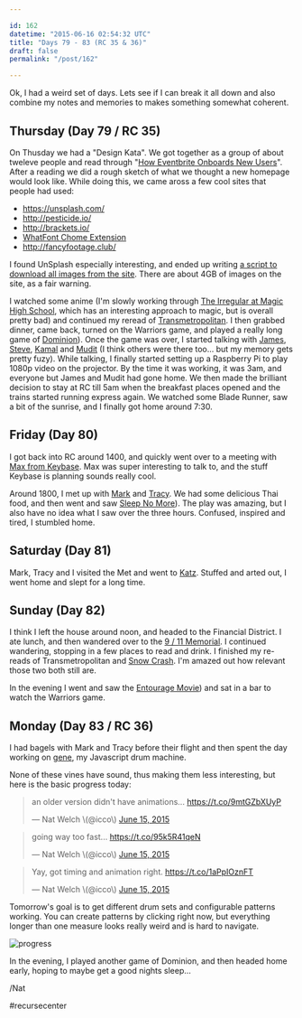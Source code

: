 ```yaml
---

id: 162
datetime: "2015-06-16 02:54:32 UTC"
title: "Days 79 - 83 (RC 35 & 36)"
draft: false
permalink: "/post/162"

---
```


Ok, I had a weird set of days. Lets see if I can break it all down and also combine my notes and memories to makes something somewhat coherent.

## Thursday \(Day 79 / RC 35\)

On Thusday we had a "Design Kata". We got together as a group of about tweleve people and read through "[How Eventbrite Onboards New Users](https://www.useronboard.com/how-eventbrite-onboards-new-users/)". After a reading we did a rough sketch of what we thought a new homepage would look like. While doing this, we came aross a few cool sites that people had used:

* https://unsplash.com/
* http://pesticide.io/
* http://brackets.io/
* [WhatFont Chome Extension](https://chrome.google.com/webstore/detail/whatfont/jabopobgcpjmedljpbcaablpmlmfcogm)
* http://fancyfootage.club/

I found UnSplash especially interesting, and ended up writing [a script to download all images from the site](https://gist.github.com/icco/d33ac8f4f06fca7a9552). There are about 4GB of images on the site, as a fair warning.

I  watched some anime \(I'm slowly working through [The Irregular at Magic High School](https://en.wikipedia.org/wiki/The_Irregular_at_Magic_High_School), which has an interesting approach to magic, but is overall pretty bad\) and continued my reread of [Transmetropolitan](https://en.wikipedia.org/wiki/Transmetropolitan). I then grabbed dinner, came back, turned on the Warriors game, and played a really long game of [Dominion](https://en.wikipedia.org/wiki/Dominion_%28card_game)\). Once the game was over, I started talking with [James](https://twitter.com/_jak), [Steve](https://twitter.com/ifosteve), [Kamal](https://twitter.com/kamalmarhubi) and [Mudit](https://twitter.com/muditameta) \(I think others were there too... but my memory gets pretty fuzy\). While talking, I finally started setting up a Raspberry Pi to play 1080p video on the projector. By the time it was working, it was 3am, and everyone but James and Mudit had gone home. We then made the brilliant decision to stay at RC till 5am when the breakfast places opened and the trains started running express again. We watched some Blade Runner, saw a bit of the sunrise, and I finally got home around 7:30.

## Friday \(Day 80\)

I got back into RC around 1400, and quickly went over to a meeting with [Max from Keybase](https://twitter.com/maxtaco). Max was super interesting to talk to, and the stuff Keybase is planning sounds really cool.

Around 1800, I met up with [Mark](http://markgius.com/) and [Tracy](https://www.linkedin.com/pub/tracy-gius/11/b7/766). We had some delicious Thai food, and then went and saw [Sleep No More](https://en.wikipedia.org/wiki/Sleep_No_More_%282011_play)\). The play was amazing, but I also have no idea what I saw over the three hours. Confused, inspired and tired, I stumbled home.

## Saturday \(Day 81\)

Mark, Tracy and I visited the Met and went to [Katz](https://en.wikipedia.org/wiki/Katz%27s_Delicatessen). Stuffed and arted out, I went home and slept for a long time.

## Sunday \(Day 82\)

I think I left the house around noon, and headed to the Financial District. I ate lunch, and then wandered over to the [9 / 11 Memorial](https://en.wikipedia.org/wiki/National_September_11_Memorial_%!_%28MISSING). I continued wandering, stopping in a few places to read and drink. I finished my re\-reads of Transmetropolitan and [Snow Crash](https://en.wikipedia.org/wiki/Snow_Crash). I'm amazed out how relevant those two both still are.

In the evening I went and saw the [Entourage Movie](https://en.wikipedia.org/wiki/Entourage_%28film)\) and sat in a bar to watch the Warriors game.

## Monday \(Day 83 / RC 36\)

I had bagels with Mark and Tracy before their flight and then spent the day working on [gene](https://github.com/icco/gene), my Javascript drum machine.

None of these vines have sound, thus making them less interesting, but here is the basic progress today:

<blockquote class="twitter-tweet" lang="en"><p lang="en" dir="ltr">an older version didn&#39;t have animations... <a href="https://t.co/9mtGZbXUyP">https://t.co/9mtGZbXUyP</a></p>&mdash; Nat Welch \(@icco\) <a href="https://twitter.com/icco/status/610559240722350081">June 15, 2015</a></blockquote>
<script async src="//platform.twitter.com/widgets.js" charset="utf-8"></script>

<blockquote class="twitter-tweet" lang="en"><p lang="en" dir="ltr">going way too fast... <a href="https://t.co/95k5R41qeN">https://t.co/95k5R41qeN</a></p>&mdash; Nat Welch \(@icco\) <a href="https://twitter.com/icco/status/610558540424609792">June 15, 2015</a></blockquote>
<script async src="//platform.twitter.com/widgets.js" charset="utf-8"></script>

<blockquote class="twitter-tweet" lang="en"><p lang="en" dir="ltr">Yay, got timing and animation right. <a href="https://t.co/1aPpIOznFT">https://t.co/1aPpIOznFT</a></p>&mdash; Nat Welch \(@icco\) <a href="https://twitter.com/icco/status/610575010672066563">June 15, 2015</a></blockquote>
<script async src="//platform.twitter.com/widgets.js" charset="utf-8"></script>

Tomorrow's goal is to get different drum sets and configurable patterns working. You can create patterns by clicking right now, but everything longer than one measure looks really weird and is hard to navigate.

![progress](https://s3.amazonaws.com/f.cl.ly/items/0Y2Z171L2L472v3c400H/Screen%!S%28MISSING)

In the evening, I played another game of Dominion, and then headed home early, hoping to maybe get a good nights sleep...

/Nat

#recursecenter
